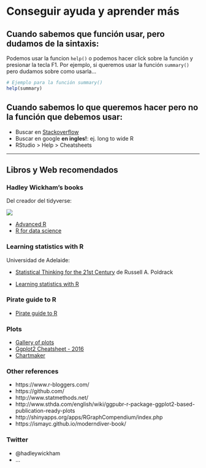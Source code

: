 # Conseguir ayuda y aprender más{#Conseguir_ayuda}

## Cuando sabemos que función usar, pero dudamos de la sintaxis:

Podemos usar la funcion `help()` o podemos hacer click sobre la función y presionar la tecla F1. Por ejemplo, si queremos usar la función `summary()` pero dudamos sobre como usarla... 
```r
# Ejemplo para la función summary()
help(summary)
```

## Cuando sabemos lo que queremos hacer pero no la función que debemos usar:  

* Buscar en [Stackoverflow](http://stackoverflow.com)
* Buscar en google **en ingles!**: ej. long to wide R
* RStudio > Help > Cheatsheets

*** 

## Libros y Web recomendados

### Hadley Wickham's books

Del creador del tidyverse:

![](Images/hadley.png)  

* [Advanced R](http://adv-r.had.co.nz/)
* [R for data science](http://r4ds.had.co.nz/)

### Learning statistics with R
Universidad de Adelaide:

* [Statistical Thinking for the 21st Century](http://statsthinking21.org) de Russell A. Poldrack

* [Learning statistics with R](https://health.adelaide.edu.au/psychology/ccs/teaching/lsr/)

### Pirate guide to R
* [Pirate guide to R](http://nathanieldphillips.com/thepiratesguidetor/)

### Plots
* [Gallery of plots](http://www.r-graph-gallery.com/all-graphs/)
* [Ggplot2 Cheatsheet - 2016](https://www.rstudio.com/wp-content/uploads/2016/11/ggplot2-cheatsheet-2.1.pdf)
* [Chartmaker](http://chartmaker.visualisingdata.com/)

### Other references
* https://www.r-bloggers.com/
* https://github.com/
* http://www.statmethods.net/
* http://www.sthda.com/english/wiki/ggpubr-r-package-ggplot2-based-publication-ready-plots  
* http://shinyapps.org/apps/RGraphCompendium/index.php
* https://ismayc.github.io/moderndiver-book/


### Twitter
* \@hadleywickham
* ...